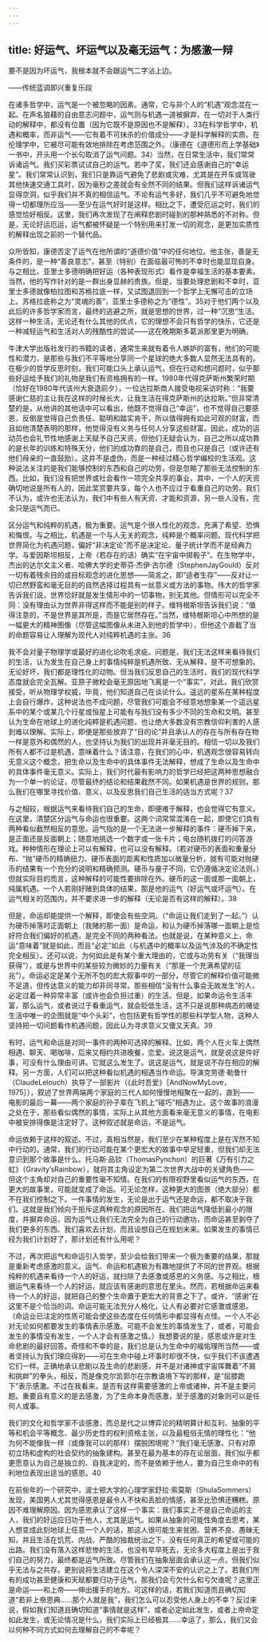 ```yaml
---
---
---
```

title: 好运气、坏运气以及毫无运气：为感激一辩
---




要不是因为坏运气，我根本就不会跟运气二字沾上边。

——传统蓝调即兴重复乐段

在诸多哲学中，运气是一个被忽略的因素。通常，它与非个人的“机遇”观念混在一起。在声名狼藉的自由意志问题中，运气则与机遇一道被摒弃，在一切对于人类行动的解释中，都没有位置（因为它既不是原因也不是解释）。33在科学哲学中，机遇和概率，而非运气——它有着不可抹杀的价值成分——才是科学解释的实质。在伦理学中，它被尽可能有效地排除在考虑范围之外。（康德在《道德形而上学基础》一书中，开头用一个长句取消了运气问题。34）当然，在日常生活中，我们常常诉诸运气。我们买彩票试试自己的运气。若中了奖，我们还会感谢自己的“幸运星”。我们常常认识到，我们只是靠运气避免了悲剧或灾难，尤其是在开车或驾驶其他快速交通工具时，因为毫秒之差就会有全然不同的结果。但我们这样诉诸运气显得空洞，似乎我们并不真的相信运气。不论有运气多好，我们几乎不可避免地觉得一切都理所应当——至少在运气好时是这样。相比之下，遭受厄运之时，我们的感觉恰好相反。这里，我们再次发现了在阐释悲剧时碰到的那种熟悉的不对称。但是，无论好运厄运，运气都被怀疑是一个特别用来打发一切的观念，是更加实质性的解释出现之前的一个替代品。

众所皆知，康德否定了运气在他所谓的“道德价值”中的任何地位。他主张，善是无条件的，是一种“善良意志”，甚至（特别）在面临最可怖的不幸时也能显现自身。与之相比，亚里士多德明确把好运（各种表现形式）看作是幸福生活的基本要素。当然，他的写作针对的是一群出身显赫的贵族。但是，当要处理悲剧和不幸时，亚里士多德就像柏拉图和苏格拉底一样，又试图退回到一个哲学上无懈可击的立场上。苏格拉底称之为“灵魂的善”，亚里士多德称之为“德性”。35对于他们两个以及此后的许多哲学家而言，最终的逃避之所，就是思想的世界，过一种“沉思”生活。这样一种生活，无论还有什么其他的优点，它的理想不会只有哲学的快乐，它还是一种减轻运气和生活对人的残酷性的尝试——这在晚期斯多葛派那里更为明确。

牛津大学出版社发行的书籍的读者，通常生来就有着令人嫉妒的富有，他们的可能性和潜力，是那些与我们不平等地分享同一个星球的绝大多数人显然无法具有的。在极少的哲学反思时刻，我们可能口头上承认运气，但在行动和想问题时，似乎那些好运给予我们的礼物是我们有资格拥有的一样。1980年代得克萨斯州繁荣时期（恰好在1980年代该州大衰退前夕），一位达拉斯商人接受电视采访时称：“我要感谢仁慈的主让我在这样的时候长大，让我生活在得克萨斯州的达拉斯。”但非常清楚的是，从他讲的其他话中可以看出，他既不觉得自己“幸运”，也不觉得自己要感恩，反倒是觉得自己负责任、聪明和踏实肯干，所以值得拥有如此可观的财富，而且如他清楚表明的那样，他觉得没有义务与任何人分享这些财富。因此，成功的运动员也会礼节性地感谢上天赋予自己天资，但他们无疑会认为，自己之所以成功靠的是长年的训练和特殊天分，他们的成功靠的是自己，而且也只是自己（或许还有他们母亲的一直鼓励）。这并不是虚伪，而是一种经过精心哲学编校的生活观。这种说法关注的是我们能够控制的东西和自己的功劳，但是忽略了那些无法控制的东西。比如，我们没有把世界或社会看作一项完全共享的事业，其中，一个人的天资确切地说是所有人的，因此奖赏要共享，每个人也不应过于看重自己的功劳。我们不认为，或许也无法认为，我们中有些人有天资、才能和资源，另一些人没有，完全只是运气而已。

区分运气和纯粹的机遇，极为重要。运气是个很人性化的观念，充满了希望、恐惧和悔恨。与之相比，机遇是一个与人无关的观念，纯粹是个概率问题。现代科学把世界简化为机遇问题，偏好“非决定论”而不是决定论、量子统计学而不是经典力学。与爱因斯坦相反，上帝（若存在的话）确实“在宇宙中掷骰子”。在生物学中，杰出的达尔文主义者、哈佛大学的史蒂芬·杰伊·古尔德（StephenJayGould）反对一切有着残余目的或目标观念的进化思想——简言之，即“适者生存”——反对让一切已然野蛮和毫无目的的自然选择过程具有一丝意义或方法的事物。伟大的哲学家告诉我们说，世界恰好就是发生情形中的一切事物，别无其他。但情形可以完全不同：没有理由认为世界非得这样而不能是别的样子。维特根斯坦告诉我们说：“值得注意的，不是世界是其所是，而是它居然存在。”当然，维特根斯坦心中所想的是一幅更大的精神图像（尽管这幅图像从未进入到他的哲学中），但他这个直截了当的命题容易让人理解为现代人对纯粹机遇的主张。36

我不会对量子物理学或最好的进化论吹毛求疵。问题是，我们无法这样来看待我们的生活，认为发生在自己身上的事情纯粹是机遇所致、无从解释，是不可想象的。无论好坏，我们都是理性化的动物。但当我们反思自己的生活时，我们的现代科学态度就会完全瓦解。亚原子微粒会毫无原因地飞离是一个“事实”，对此，我们欣赏接受，听从物理学权威，毕竟，他们知道自己在谈论什么。遥远的星系在某种程度上会自行爆炸，这种说法也不成问题，尽管我们可能会不经意地想象某一个遥远星系中的某个或某几个行星或恒星上可能有与我们没有多少不同的生命和文明。甚至认为生命在地球上的进化纯粹是机遇问题，也让绝大多数没有宗教信仰利害的人感到难以理解。实际上，即便是那些放弃了“目的论”并且承认人的存在与所有存在物一样是意外和偶然的人，也坚持认为我们的出现并非毫无目的。相信一切以及我们所有人都不过是机遇，意味着什么？请注意，在我们的心中，机遇观念很容易转向无意义这个概念，把生命以及生命中的具体事件无法解释，想成了生命以及生命中的具体事件毫无意义。实际上，我们时代最有影响力的哲学已经把这两种思想融合为一个单一的论证，尽管最终的结论和结果截然不同。如果机遇是世界的规则，那么我们在哪里寻找价值、意义，以及反思我们自己生活的适当方式呢？37

与之相较，根据运气来看待我们自己的生命，即便难于解释，也会觉得它有意义。在这里，清楚区分运气与命运也很重要。这两个词常常混淆在一起，即使它们具有两种看似截然相反的意思。运气指的是一个无法进一步解释的事件：硬币掉下来，是正面还是反面朝上；随意地挑选一个数字或一张卡片；电台随机拨打的问答游戏。种种情形在理论上可以有解释，也可以没有解释。（若对硬币的表面和重量分布、“抛”硬币的精确扭力、硬币表面的距离和性质加以微量分析，就有可能对抛硬币的结果有一个充分的说明和精确预测。硬币与量子不同，它仍遵循决定论法则。）但就实际目的而言，这种解释的可能性要排除在外。硬币的这一面或那一面朝上，纯属机遇。一个人若刚好赌到具体的结果，那是他的运气（好运气或坏运气）。在运气相关的范围内，并不要求进一步的解释（无论是否有这样的解释）。38

但是，命运却能提供一个解释，即使会有些空洞。（“命运让我们走到了一起。”）认为硬币掉落时正面朝上（我赌的那一面）是命运，和认为硬币掉落哪一面朝上是恰好符合我们偏好的机遇，是完全不同的两种看法。也就是说，在某种意义上，命运“意味着”就是如此，而且“必定”如此（与机遇中的概率以及运气涉及的不确定性完全相反）。还可以说，为何如此是有某个重大理由的，它或与功劳有关（“我理当获得”），或是与世界中的某些较为微妙的力量有关（“那是一个充满希望的征兆”）。命运必定是某个无所不包的宏大叙事中的一部分，尽管它的解释价值可能微不足道，但传达意义的能力却非同寻常。那些相信“没有什么事会无故发生”的人，必定过着一种异常丰富（或许也会负担过重）的生活。但是，如果命运令生活丰富，那么运气，或者说过于看重运气，就会贬低生活，这不只是说那种病态的赌徒生活中唯一的企图就是“中个头彩”，也包括更有哲学性的那些科学型人物，这种人坚持把一切问题看作机遇问题，因此认为寻求意义又傻又天真。39

有时，运气和命运是对同一事件的两种可选择的解释。比如，两个人在火车上偶然相遇、聊天、喝咖啡，后来又相约共进晚餐，恋爱。说这是运气，就是说这是件好事，可没有什么理由可讲。它就这么发生了。说这是运气，就是说不存在相应的解释。另一方面，人们可以把这种看似机遇的相遇当作命运。导演克劳德·勒鲁什（ClaudeLelouch）执导了一部影片（《此时吾爱》［AndNowMyLove，1975］），叙述了世界两端两个家庭的三代人如何慢慢地相聚在一起的，直到——电影的最后一幕——两个家庭的孙子辈在飞机上“碰巧”相遇为止。这个故事的浪漫之处在于，那些看似偶然的事情，实际上从其他方面看来毫无意义的事情，在电影中被安排得像是注定好了。这种叙述就是命运，不是运气。

命运依赖于这样的叙述。不过，真相当然是，我们至少在某种程度上是在浑然不知中行动的。通常，我们的行动可能在某个更宏大的故事中举足轻重，但我们却无法意识到那个故事是什么。托马斯·品钦（ThomasPynchon）的巨著《万有引力之虹》（Gravity’sRainbow），就将其主角设定为第二次世界大战中的关键角色——但这个主角却对自己的重要性毫不知情。在我们的有限视野里看似运气的东西，在更大的故事里，可能就变成了命运。可无论怎样，这种更大的图景（绝大部分）都不在我们控制之下。一件事情的发生，无论是出于运气还是命运，都不取决于我们。这就是我们倾向于拒斥这两种观念的原因所在。我们把运气降低到最小的限度，并摒弃命运，因为运气让我们无法完全为自己的行动邀功，而命运甚至剥夺了我们更多的东西。我们喜欢去计划，而且设想自己在规划未来。如果发生的事情已经为我们计划好了，那计划还有什么用呢？

不过，再次把运气和命运引入哲学，至少会给我们带来一个极为重要的结果，那就是重新考虑感激的意义。运气、命运和机遇极为有趣地提供了不同的世界观。根据纯粹的机遇来看待一个人的好运，就扫除了去感激或感恩的义务感。与之相比，根据运气来看待一个人的好运，就应该有感谢的意思在里头。然而，若根据命运来看待一个人的好运，就把自己的整个生命置于更宏大的背景之下了。或许，“感谢”在这里不是个恰当的词。命运可能无法充分人格化，让人有必要对它感激或感恩。（命运业已注定的性质可能会使这些态度在任何情形中都显得有点怪。一个人不必对无论如何都要发生的事情表示感激。可能不会发生的事情发生了，或者，可能会发生的事情没有发生，一个人才会有感激之情。）我想要说的是，感恩或许是对生命悲剧的最好回答。奇怪和不幸的是，我们总是认为生命中的福佑理所当然——或者坚持认为我们理应得到——可在生命中碰上坏事时却很不快，似乎我们不该遭遇它们一样。正确地承认悲剧以及生命的悲剧感，并不是对诸神或宇宙挥舞着“不屑和挑衅”的拳头，相反，而是像克尔凯郭尔在宗教语境下写的那样，是“屈膝跪下”表示感激。不过在我看来，是否有这样需要感激的上帝或诸神，并不是主要问题。重要且有意义的是去感激，为了生命本身而感激，至于感激的对象则可以是任何人或事。

我们的文化和哲学家不谈感激，而总是代之以博弈论的精明算计和互利、抽象的平等和机会平等概念、最少历史性的权利资格主张，以及最粗俗无情的理性化：“他为何不能像我一样（或像我可以的那样）摆脱困境呢？”我们毫无感激，只有对原初立场和虚构的社会契约的抽象建构。甚至在最为基本的存在论层面，我们似乎都更愿意认为自己是独立的、自我决定的，而不是依赖于他人，要为自己生命中的有利地位表现出适当的感恩。40

在前些年的一个研究中，波士顿大学的心理学家舒拉·索莫斯（ShulaSommers）发现，美国男人尤其觉得感恩是最令人不快和丢脸的情感，甚至比恐惧还糟糕。原因不难理解原因。因为感恩承认了这样一个事实：我们事实上不是自己命运的主人，我们的好运应归功于他人，尤其是运气。如果从抽象的可能性角度去思考，某人想变成此刻地球上任意一个人的话，那这人很可能生来贫困、营养不良、愚昧无知，并且生活在饥荒、内战、严酷的独裁统治之下，没有任何真正的希望或可能的出路。我们没有落入这样悲惨的生活，也没有早早死去，无论多大程度上是出于我们自己的努力，最终都是运气所致。尽管我们在抽象层面会承认这一点，但我们似乎无法与之共存，更别说将生活建立在这个令人深深不安的认识之上了。若我们所有的成功甚至健康和天赋都要归功于运气，那我们会亏欠什么和亏欠谁呢？这里正是命运——和上帝——伸出援手的地方。可这样的话，若我们知道而且确切知道“若非上帝恩典……那个人就是我”，我们怎么可以忍受他人身上的不幸？反过来说，假如我们知道且确切知道“事情就是这样”，或者必定如此发生，或者上帝命定如此发生，或无论情况是什么，我们实际上已经极其……幸运了，那么，我们又会以何种不同方式如何去理解自己的不幸呢？